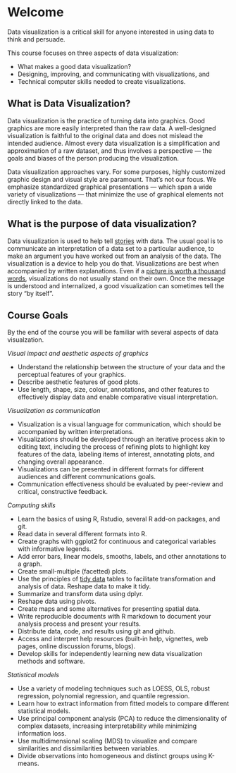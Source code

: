 # Welcome {.unnumbered}


Data visualization is a critical skill for anyone interested in using data to think and persuade. 

This course focuses on three aspects of data visualization: 

* What makes a good data visualization?
* Designing, improving, and communicating with visualizations, and 
* Technical computer skills needed to create visualizations.

##  What is Data Visualization? {-}

Data visualization is the practice of turning data into graphics. Good graphics are more easily interpreted than the raw data. A well-designed visualization is faithful to the original data and does not mislead the intended audience. Almost every data visualization is a simplification and approximation of a raw dataset, and thus involves a perspective --- the goals and biases of the person producing the visualization.

Data visualization approaches vary. For some purposes, highly customized graphic design and visual style are paramount. That's not our focus. We emphasize standardized graphical presentations --- which span a wide variety of visualizations --- that minimize the use of graphical elements not directly linked to the data.

## What is the purpose of data visualization? {-}

Data visualization is used to help tell [stories](https://clauswilke.com/dataviz/telling-a-story.html) with data. The usual goal is to communicate an interpretation of a data set to a particular audience, to make an argument you have worked out from an analysis of the data. The visualization is a device to help you do that. Visualizations are best when accompanied by written explanations. Even if a [picture is worth a thousand words](https://en.wikipedia.org/wiki/A_picture_is_worth_a_thousand_words), visualizations do not usually stand on their own. Once the message is understood and internalized, a good visualization can sometimes tell the story "by itself".
  
## Course Goals {#goals .unnumbered}

By the end of the course you will be familiar with several aspects of data visualzation.

*Visual impact and aesthetic aspects of graphics*

- Understand the relationship between the structure of your data and the perceptual features of your graphics.
- Describe aesthetic features of good plots. 
- Use length, shape, size, colour, annotations, and other features to effectively display data and enable comparative visual interpretation.

*Visualization as communication*

- Visualization is a visual language for communication, which should be accompanied by written interpretations.
- Visualizations should be developed through an iterative process akin to editing text, including the process of refining plots to highlight key features of the data, labeling items of interest, annotating plots, and changing overall appearance.
- Visualizations can be presented in different formats for different audiences and different communications goals.
- Communication effectiveness should be evaluated by peer-review and critical, constructive feedback.

*Computing skills*

- Learn the basics of using R, Rstudio, several R add-on packages, and git.
- Read data in several different formats into R.
- Create graphs with ggplot2 for continuous and categorical variables with informative legends.
- Add error bars, linear models, smooths, labels, and other annotations to a graph.
- Create small-multiple (facetted) plots.
- Use the principles of [tidy data](https://cran.r-project.org/web/packages/tidyr/vignettes/tidy-data.html) tables to facilitate transformation and analysis of data. Reshape data to make it tidy.
- Summarize and transform data using dplyr.
- Reshape data using pivots.
- Create maps and some alternatives for presenting spatial data.
- Write reproducible documents with R markdown to document your analysis process and present your results.
- Distribute data, code, and results using git and github.
- Access and interpret help resources (built-in help, vignettes, web pages, online discussion forums, blogs).
- Develop skills for independently learning new data visualization methods and software.

*Statistical models*

- Use a variety of modeling techniques such as LOESS, OLS, robust regression, polynomial regression, and quantile regression.
- Learn how to extract information from fitted models to compare different statistical models.
- Use principal component analysis (PCA) to reduce the dimensionality of complex datasets, increasing interpretability while minimizing information loss.
- Use multidimensional scaling (MDS) to visualize and compare similarities and dissimilarities between variables.
- Divide observations into homogeneous and distinct groups using K-means.

